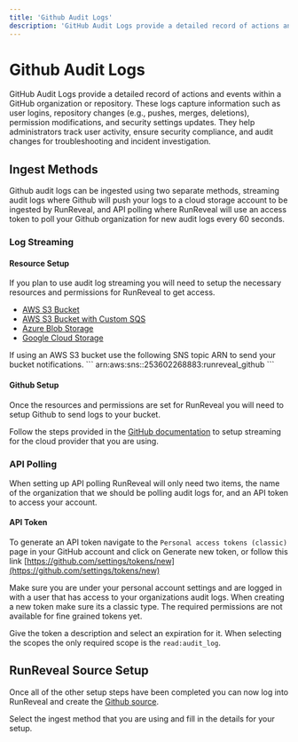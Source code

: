 ```yaml
---
title: 'Github Audit Logs'
description: 'GitHub Audit Logs provide a detailed record of actions and events within a GitHub organization or repository.'
---
```



# Github Audit Logs

GitHub Audit Logs provide a detailed record of actions and events within a GitHub organization or repository. 
These logs capture information such as user logins, repository changes (e.g., pushes, merges, deletions), permission modifications, 
and security settings updates. They help administrators track user activity, ensure security compliance, and audit changes for 
troubleshooting and incident investigation.

## Ingest Methods

Github audit logs can be ingested using two separate methods, streaming audit logs where Github will push your logs to a cloud storage account to be ingested by RunReveal, 
and API polling where RunReveal will use an access token to poll your Github organization for new audit logs every 60 seconds.

### Log Streaming

#### Resource Setup

If you plan to use audit log streaming you will need to setup the necessary resources and permissions for RunReveal to get access.

- [AWS S3 Bucket](/sources/object-storage/s3)
- [AWS S3 Bucket with Custom SQS](/sources/object-storage/external-s3)
- [Azure Blob Storage](/sources/object-storage/azure)
- [Google Cloud Storage](/sources/object-storage/gcs)

<Callout type='info'>
If using an AWS S3 bucket use the following SNS topic ARN to send your bucket notifications.
```
arn:aws:sns:<REGION>:253602268883:runreveal_github
```
</Callout>

#### Github Setup

Once the resources and permissions are set for RunReveal you will need to setup Github to send logs to your bucket.

Follow the steps provided in the [GitHub documentation](https://docs.github.com/en/enterprise-cloud@latest/admin/monitoring-activity-in-your-enterprise/reviewing-audit-logs-for-your-enterprise/streaming-the-audit-log-for-your-enterprise#setting-up-audit-log-streaming)
to setup streaming for the cloud provider that you are using.

### API Polling

When setting up API polling RunReveal will only need two items, the name of the organization that we should be polling audit logs for, and an API token to access your account.

#### API Token

To generate an API token navigate to the `Personal access tokens (classic)` page in your GitHub account and click on Generate new token, or follow this link [https://github.com/settings/tokens/new](https://github.com/settings/tokens/new)

<Callout type="info">
Make sure you are under your personal account settings and are logged in with a user that has access to your organizations audit logs. When creating a new token make sure its a classic type. The required permissions are not available for fine grained tokens yet.
</Callout>

Give the token a description and select an expiration for it. When selecting the scopes the only required scope is the `read:audit_log`.

## RunReveal Source Setup

Once all of the other setup steps have been completed you can now log into RunReveal and create the [Github source](https://app.runreveal.com/dash/sources/add/github).

Select the ingest method that you are using and fill in the details for your setup.